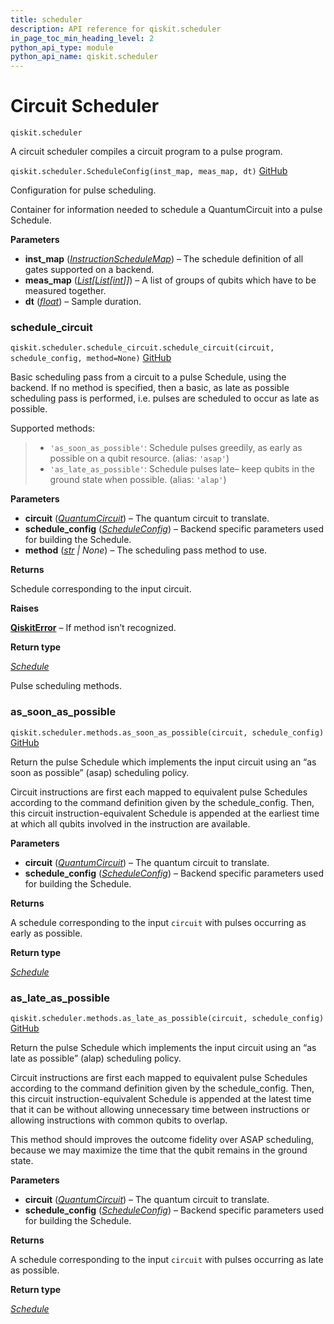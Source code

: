 ```yaml
---
title: scheduler
description: API reference for qiskit.scheduler
in_page_toc_min_heading_level: 2
python_api_type: module
python_api_name: qiskit.scheduler
---
```


<span id="module-qiskit.scheduler" />

<span id="qiskit-scheduler" />

<span id="circuit-scheduler-qiskit-scheduler" />

# Circuit Scheduler

<span id="module-qiskit.scheduler" />

`qiskit.scheduler`

A circuit scheduler compiles a circuit program to a pulse program.

<span id="qiskit.scheduler.ScheduleConfig" />

`qiskit.scheduler.ScheduleConfig(inst_map, meas_map, dt)` [GitHub](https://github.com/qiskit/qiskit/tree/stable/0.25/qiskit/scheduler/config.py "view source code")

Configuration for pulse scheduling.

Container for information needed to schedule a QuantumCircuit into a pulse Schedule.

**Parameters**

*   **inst\_map** ([*InstructionScheduleMap*](qiskit.pulse.InstructionScheduleMap "qiskit.pulse.instruction_schedule_map.InstructionScheduleMap")) – The schedule definition of all gates supported on a backend.
*   **meas\_map** ([*List*](https://docs.python.org/3/library/typing.html#typing.List "(in Python v3.12)")*\[*[*List*](https://docs.python.org/3/library/typing.html#typing.List "(in Python v3.12)")*\[*[*int*](https://docs.python.org/3/library/functions.html#int "(in Python v3.12)")*]]*) – A list of groups of qubits which have to be measured together.
*   **dt** ([*float*](https://docs.python.org/3/library/functions.html#float "(in Python v3.12)")) – Sample duration.

### schedule\_circuit

<span id="qiskit.scheduler.schedule_circuit.schedule_circuit" />

`qiskit.scheduler.schedule_circuit.schedule_circuit(circuit, schedule_config, method=None)` [GitHub](https://github.com/qiskit/qiskit/tree/stable/0.25/qiskit/scheduler/schedule_circuit.py "view source code")

Basic scheduling pass from a circuit to a pulse Schedule, using the backend. If no method is specified, then a basic, as late as possible scheduling pass is performed, i.e. pulses are scheduled to occur as late as possible.

Supported methods:

> *   `'as_soon_as_possible'`: Schedule pulses greedily, as early as possible on a qubit resource. (alias: `'asap'`)
> *   `'as_late_as_possible'`: Schedule pulses late– keep qubits in the ground state when possible. (alias: `'alap'`)

**Parameters**

*   **circuit** ([*QuantumCircuit*](qiskit.circuit.QuantumCircuit "qiskit.circuit.quantumcircuit.QuantumCircuit")) – The quantum circuit to translate.
*   **schedule\_config** ([*ScheduleConfig*](#qiskit.scheduler.ScheduleConfig "qiskit.scheduler.config.ScheduleConfig")) – Backend specific parameters used for building the Schedule.
*   **method** ([*str*](https://docs.python.org/3/library/stdtypes.html#str "(in Python v3.12)") *| None*) – The scheduling pass method to use.

**Returns**

Schedule corresponding to the input circuit.

**Raises**

[**QiskitError**](exceptions#qiskit.exceptions.QiskitError "qiskit.exceptions.QiskitError") – If method isn’t recognized.

**Return type**

[*Schedule*](qiskit.pulse.Schedule "qiskit.pulse.schedule.Schedule")

<span id="module-qiskit.scheduler.methods" />

Pulse scheduling methods.

### as\_soon\_as\_possible

<span id="qiskit.scheduler.methods.as_soon_as_possible" />

`qiskit.scheduler.methods.as_soon_as_possible(circuit, schedule_config)` [GitHub](https://github.com/qiskit/qiskit/tree/stable/0.25/qiskit/scheduler/methods/basic.py "view source code")

Return the pulse Schedule which implements the input circuit using an “as soon as possible” (asap) scheduling policy.

Circuit instructions are first each mapped to equivalent pulse Schedules according to the command definition given by the schedule\_config. Then, this circuit instruction-equivalent Schedule is appended at the earliest time at which all qubits involved in the instruction are available.

**Parameters**

*   **circuit** ([*QuantumCircuit*](qiskit.circuit.QuantumCircuit "qiskit.circuit.quantumcircuit.QuantumCircuit")) – The quantum circuit to translate.
*   **schedule\_config** ([*ScheduleConfig*](#qiskit.scheduler.ScheduleConfig "qiskit.scheduler.config.ScheduleConfig")) – Backend specific parameters used for building the Schedule.

**Returns**

A schedule corresponding to the input `circuit` with pulses occurring as early as possible.

**Return type**

[*Schedule*](qiskit.pulse.Schedule "qiskit.pulse.schedule.Schedule")

### as\_late\_as\_possible

<span id="qiskit.scheduler.methods.as_late_as_possible" />

`qiskit.scheduler.methods.as_late_as_possible(circuit, schedule_config)` [GitHub](https://github.com/qiskit/qiskit/tree/stable/0.25/qiskit/scheduler/methods/basic.py "view source code")

Return the pulse Schedule which implements the input circuit using an “as late as possible” (alap) scheduling policy.

Circuit instructions are first each mapped to equivalent pulse Schedules according to the command definition given by the schedule\_config. Then, this circuit instruction-equivalent Schedule is appended at the latest time that it can be without allowing unnecessary time between instructions or allowing instructions with common qubits to overlap.

This method should improves the outcome fidelity over ASAP scheduling, because we may maximize the time that the qubit remains in the ground state.

**Parameters**

*   **circuit** ([*QuantumCircuit*](qiskit.circuit.QuantumCircuit "qiskit.circuit.quantumcircuit.QuantumCircuit")) – The quantum circuit to translate.
*   **schedule\_config** ([*ScheduleConfig*](#qiskit.scheduler.ScheduleConfig "qiskit.scheduler.config.ScheduleConfig")) – Backend specific parameters used for building the Schedule.

**Returns**

A schedule corresponding to the input `circuit` with pulses occurring as late as possible.

**Return type**

[*Schedule*](qiskit.pulse.Schedule "qiskit.pulse.schedule.Schedule")

